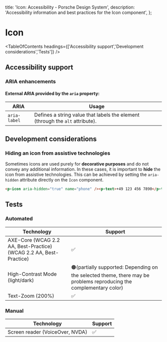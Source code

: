
  title: 'Icon: Accessibility - Porsche Design System',
  description: 'Accessibility information and best practices for the Icon component',
};

# Icon <ComponentStatus tagName="p-icon"></ComponentStatus>

<TableOfContents headings={['Accessibility support','Development considerations','Tests']} />

## Accessibility support

### ARIA enhancements

#### External **ARIA** provided by the `aria` property:

| ARIA         | Usage                                                                         |
| ------------ | ----------------------------------------------------------------------------- |
| `aria-label` | Defines a string value that labels the element (through the `alt` attribute). |

## Development considerations

### Hiding an icon from assistive technologies

Sometimes icons are used purely for **decorative purposes** and do not convey any additional information. In these
cases, it is important to **hide** the icon from assistive technologies. This can be achieved by setting the
`aria-hidden` attribute directly on the `Icon` component.

```html
<p-icon aria-hidden="true" name="phone" /><p-text>+49 123 456 7890</p-text>
```

## Tests

### Automated

| Technology                                                         | Support                                                                                                             |
| ------------------------------------------------------------------ | ------------------------------------------------------------------------------------------------------------------- |
| AXE-Core (WCAG 2.2 AA, Best-Practice) (WCAG 2.2 AA, Best-Practice) | ✅                                                                                                                  |
| High-Contrast Mode (light/dark)                                    | 🟠(partially supported: Depending on the selected theme, there may be problems reproducing the complementary color) |
| Text-Zoom (200%)                                                   | ✅                                                                                                                  |

### Manual

| Technology                      | Support |
| ------------------------------- | ------- |
| Screen reader (VoiceOver, NVDA) | ✅      |
